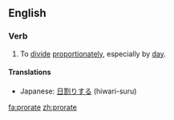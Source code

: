 ==English==

===Verb===
{{en-verb|prorat|ing}}

# To [[divide]] [[proportionately]], especially by [[day]].

====Translations====
{{trans-top|divide proportionately}}
{{trans-mid}}
*Japanese: [[日割りする]] (hiwari-suru)
{{trans-bottom}}

[[fa:prorate]]
[[zh:prorate]]